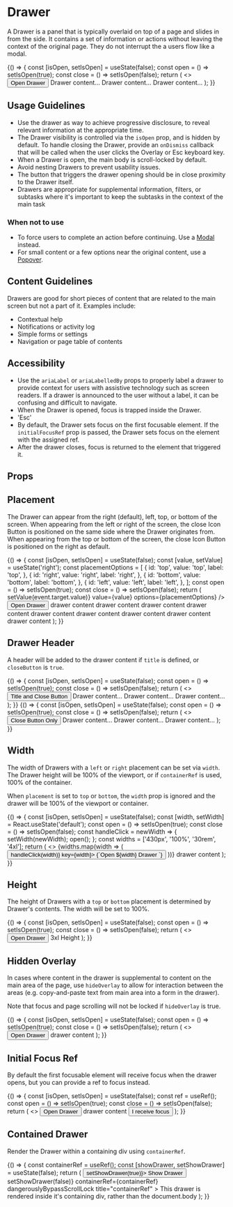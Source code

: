 
<Meta title="Components/Drawer/Overview" component={Drawer} />

# Drawer

A Drawer is a panel that is typically overlaid on top of a page and slides in from the side. It contains a set of information or actions without leaving the context of the original page. They do not interrupt the a users flow like a modal.

<Canvas withSource="open">
  <Story name="Basic Drawer">
    {() => {
      const [isOpen, setIsOpen] = useState(false);
      const open = () => setIsOpen(true);
      const close = () => setIsOpen(false);
      return (
        <>
          <Button variant="light" onClick={open}>
            Open Drawer
          </Button>
          <Drawer isOpen={isOpen} title="Drawer Title" onDismiss={close}>
            <Box padding="lg" display="block" childGap="md">
              <Box>Drawer content&hellip;</Box>
              <Box>Drawer content&hellip;</Box>
              <Box>Drawer content&hellip;</Box>
            </Box>
          </Drawer>
        </>
      );
    }}
  </Story>
</Canvas>

## Usage Guidelines

- Use the drawer as way to achieve progressive disclosure, to reveal relevant information at the appropriate time.
- The Drawer visibility is controlled via the `isOpen` prop, and is hidden by default. To handle closing the Drawer, provide an `onDismiss` callback that will be called when the user clicks the Overlay or Esc keyboard key.
- When a Drawer is open, the main body is scroll-locked by default.
- Avoid nesting Drawers to prevent usability issues.
- The button that triggers the drawer opening should be in close proximity to the Drawer itself.
- Drawers are appropriate for supplemental information, filters, or subtasks where it's important to keep the subtasks in the context of the main task

### When not to use

- To force users to complete an action before continuing. Use a [Modal](/docs/components-modal-overview--basic-usage) instead.
- For small content or a few options near the original content, use a [Popover](/docs/components-popover-overview--demo).

## Content Guidelines

Drawers are good for short pieces of content that are related to the main screen but not a part of it. Examples include:

- Contextual help
- Notifications or activity log
- Simple forms or settings
- Navigation or page table of contents

## Accessibility

- Use the `ariaLabel` or `ariaLabelledBy` props to properly label a drawer to provide context for users with assistive technology such as screen readers. If a drawer is announced to the user without a label, it can be confusing and difficult to navigate.
- When the Drawer is opened, focus is trapped inside the Drawer.
- 'Esc'
- By default, the Drawer sets focus on the first focusable element. If the `initialFocusRef` prop is passed, the Drawer sets focus on the element with the assigned ref.
- After the drawer closes, focus is returned to the element that triggered it.

## Props

<ArgsTable of={Drawer} />

## Placement

The Drawer can appear from the right (default), left, top, or bottom of the screen. When appearing from the left or right of the screen, the close Icon Button is positioned on the same side where the Drawer originates from. When appearing from the top or bottom of the screen, the close Icon Button is positioned on the right as default.

<Canvas withSource="open">
  <Story name="Placement">
    {() => {
      const [isOpen, setIsOpen] = useState(false);
      const [value, setValue] = useState('right');
      const placementOptions = [
        {
          id: 'top',
          value: 'top',
          label: 'top',
        },
        {
          id: 'right',
          value: 'right',
          label: 'right',
        },
        {
          id: 'bottom',
          value: 'bottom',
          label: 'bottom',
        },
        {
          id: 'left',
          value: 'left',
          label: 'left',
        },
      ];
      const open = () => setIsOpen(true);
      const close = () => setIsOpen(false);
      return (
        <Box display="block" childGap="md">
          <RadioGroup
            title="Placement"
            direction="row"
            name="placement"
            onChange={event => setValue(event.target.value)}
            value={value}
            options={placementOptions}
          />
          <Button variant="light" onClick={open}>
            Open Drawer
          </Button>
          <Drawer title="test" isOpen={isOpen} onDismiss={close} placement={value}>
            <Box padding="lg" display="block" childGap="md">
              <Box as="p">drawer content</Box>
              <Box as="p">drawer content</Box>
              <Box as="p">drawer content</Box>
              <Box as="p">drawer content</Box>
              <Box as="p">drawer content</Box>
              <Box as="p">drawer content</Box>
              <Box as="p">drawer content</Box>
              <Box as="p">drawer content</Box>
              <Box as="p">drawer content</Box>
            </Box>
          </Drawer>
        </Box>
      );
    }}
  </Story>
</Canvas>

## Drawer Header

A header will be added to the drawer content if `title` is defined, or `closeButton` is `true`.

<Canvas>
  <Story name="Title and Close Button">
    {() => {
      const [isOpen, setIsOpen] = useState(false);
      const open = () => setIsOpen(true);
      const close = () => setIsOpen(false);
      return (
        <>
          <Button variant="light" onClick={open}>
            Title and Close Button
          </Button>
          <Drawer isOpen={isOpen} onDismiss={close} title="Drawer Title">
            <Box padding="lg" display="block" childGap="md">
              <Box>Drawer content&hellip;</Box>
              <Box>Drawer content&hellip;</Box>
              <Box>Drawer content&hellip;</Box>
            </Box>
          </Drawer>
        </>
      );
    }}
  </Story>
  <Story name="Close Button Only">
    {() => {
      const [isOpen, setIsOpen] = useState(false);
      const open = () => setIsOpen(true);
      const close = () => setIsOpen(false);
      return (
        <>
          <Button variant="light" onClick={open}>
            Close Button Only
          </Button>
          <Drawer isOpen={isOpen} onDismiss={close} closeButton>
            <Box padding="lg" display="block" childGap="md">
              <Box>Drawer content&hellip;</Box>
              <Box>Drawer content&hellip;</Box>
              <Box>Drawer content&hellip;</Box>
            </Box>
          </Drawer>
        </>
      );
    }}
  </Story>
</Canvas>

## Width

The width of Drawers with a `left` or `right` placement can be set via `width`. The Drawer height will be 100% of the viewport, or if `containerRef` is used, 100% of the container.

When `placement` is set to `top` or `bottom`, the `width` prop is ignored and the drawer will be 100% of the viewport or container.

<Canvas withSource="open">
  <Story name="Width">
    {() => {
      const [isOpen, setIsOpen] = useState(false);
      const [width, setWidth] = React.useState('default');
      const open = () => setIsOpen(true);
      const close = () => setIsOpen(false);
      const handleClick = newWidth => {
        setWidth(newWidth);
        open();
      };
      const widths = ['430px', '100%', '30rem', '4xl'];
      return (
        <>
          <Box childGap="sm" direction="row">
            {widths.map(width => (
              <Button variant="light" onClick={() => handleClick(width)} key={width}>
                {`Open ${width} Drawer `}
              </Button>
            ))}
          </Box>
          <Drawer width={width} isOpen={isOpen} onDismiss={close} closeButton>
            <Box padding="lg" display="block" childGap="md">
              <Box>drawer content</Box>
            </Box>
          </Drawer>
        </>
      );
    }}
  </Story>
</Canvas>

## Height

The height of Drawers with a `top` or `bottom` placement is determined by Drawer's contents. The width will be set to 100%.

<Canvas withSource="open">
  <Story name="Height">
    {() => {
      const [isOpen, setIsOpen] = useState(false);
      const open = () => setIsOpen(true);
      const close = () => setIsOpen(false);
      return (
        <>
          <Button variant="light" onClick={open}>
            Open Drawer
          </Button>
          <Drawer placement="top" isOpen={isOpen} onDismiss={close} closeButton>
            <Box padding="lg" height="3xl" display="block" childGap="md">
              <Box>3xl Height</Box>
            </Box>
          </Drawer>
        </>
      );
    }}
  </Story>
</Canvas>

## Hidden Overlay

In cases where content in the drawer is supplemental to content on the main area of the page, use `hideOverlay` to allow for interaction between the areas (e.g. copy-and-paste text from main area into a form in the drawer).

Note that focus and page scrolling will not be locked if `hideOverlay` is true.

<Canvas withSource="open">
  <Story name="Hidden Overlay">
    {() => {
      const [isOpen, setIsOpen] = useState(false);
      const open = () => setIsOpen(true);
      const close = () => setIsOpen(false);
      return (
        <>
          <Button variant="light" onClick={open}>
            Open Drawer
          </Button>
          <Drawer isOpen={isOpen} onDismiss={close} hideOverlay closeButton>
            <Box padding="lg" display="block" childGap="md">
              <Box>drawer content</Box>
            </Box>
          </Drawer>
        </>
      );
    }}
  </Story>
</Canvas>

## Initial Focus Ref

By default the first focusable element will receive focus when the drawer opens, but you can provide a ref to focus instead.

<Alert
  hasIcon
  message="Without the initialFocusRef prop, the drawer will automatically focus on the first focusable element in it's children."
  variant="info"
/>

<Canvas withSource="open">
  <Story name="Initial Focus Ref">
    {() => {
      const [isOpen, setIsOpen] = useState(false);
      const ref = useRef();
      const open = () => setIsOpen(true);
      const close = () => setIsOpen(false);
      return (
        <>
          <Button variant="light" onClick={open}>
            Open Drawer
          </Button>
          <Drawer isOpen={isOpen} onDismiss={close} initialFocusRef={ref} title="intialFocusRef">
            <Box padding="lg" display="block" childGap="md">
              <Box>drawer content</Box>
              <Button variant="dark" isOutlined ref={ref} onClick={close}>
                I receive focus
              </Button>
            </Box>
          </Drawer>
        </>
      );
    }}
  </Story>
</Canvas>

## Contained Drawer

Render the Drawer within a containing div using `containerRef`.

<Alert
  hasIcon
  message="When choosing to use a Drawer within a containing div, use dangerouslyBypassScrollLock to allow the content outside of the containing div to remain interactive."
  variant="info"
/>

<Canvas withSource="open">
  <Story name="Contained Drawer">
    {() => {
      const containerRef = useRef();
      const [showDrawer, setShowDrawer] = useState(false);
      return (
        <Box
          position="relative"
          display="block"
          height="500px"
          id="myContainer"
          ref={containerRef}
          background="secondary-900"
          padding="lg"
        >
          <Button variant="light" onClick={() => setShowDrawer(true)}>
            Show Drawer
          </Button>
          <Drawer
            isOpen={showDrawer}
            onDismiss={() => setShowDrawer(false)}
            containerRef={containerRef}
            dangerouslyBypassScrollLock
            title="containerRef"
          >
            <Box padding="lg" as="p">
              This drawer is rendered inside it&apos;s containing div, rather than the document.body
            </Box>
          </Drawer>
        </Box>
      );
    }}
  </Story>
</Canvas>
